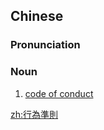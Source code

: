 ==Chinese==
{{zh-forms|s=行为准则|type=22}}

===Pronunciation===
{{zh-pron
|m=xíngwéi zhǔnzé
|c=hang4 wai4 zeon2 zak1
|cat=n
}}

===Noun===
{{zh-noun}}

# [[code of conduct]]

[[zh:行為準則]]